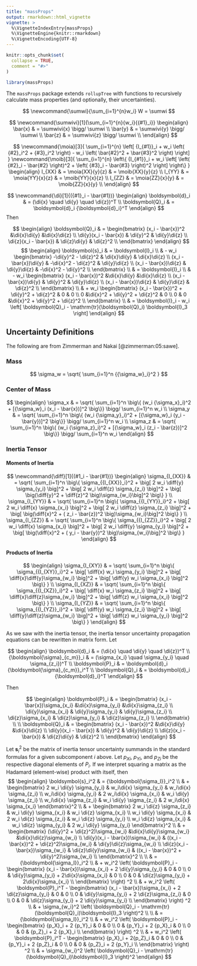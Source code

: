 ```yaml
---
title: "massProps"
output: rmarkdown::html_vignette
vignette: >
  %\VignetteIndexEntry{massProps}
  %\VignetteEngine{knitr::rmarkdown}
  %\VignetteEncoding{UTF-8}
---
```


```r
knitr::opts_chunk$set(
  collapse = TRUE,
  comment = "#>"
)
```

```r
library(massProps)
```

The `massProps` package extends `rollupTree` with functions to recursively calculate mass properties (and optionally, their uncertainties).

$$
\newcommand{\sumwi}{\sum_{i=1}^{n}w_i}
W = \sumwi
$$

$$
\newcommand{\sumwivi}[1]{\sum_{i=1}^{n}{w_i}{{#1}_i}}
\begin{align}
\bar{x} & = \sumwivi{x} \bigg/ \sumwi \\
\bar{y} & = \sumwivi{y} \bigg/ \sumwi \\
\bar{z} & = \sumwivi{z} \bigg/ \sumwi \\
\end{align}
$$

$$
\newcommand{\moia}[3]{
\sum_{i=1}^{n} \left[ {I_{#1}}_i
  + w_i \left( {#2}_i^2 + {#3}_i^2 \right)
  - w_i \left( \bar{#2}^2 + \bar{#3}^2 \right)
\right]
}
\newcommand{\moib}[3]{
\sum_{i=1}^{n} \left\{ {I_{#1}}_i
  + w_i \left[ \left( {#2}_i - \bar{#2} \right)^2 + \left( {#3}_i - \bar{#3} \right)^2 \right]
\right\}
}
\begin{align}
I_{XX} & = \moia{XX}{y}{z} & = \moib{XX}{y}{z} \\
I_{YY} & = \moia{YY}{x}{z} & = \moib{YY}{x}{z} \\
I_{ZZ} & = \moia{ZZ}{x}{y} & = \moib{ZZ}{x}{y} \\
\end{align}
$$

$$
\newcommand{\di}[1]{({#1}_i - \bar{#1})}
\begin{align}
\boldsymbol{d}_i & = (\di{x} \quad \di{y} \quad \di{z})^T \\
\boldsymbol{Q}_i & = \boldsymbol{d}_i {\boldsymbol{d}_i}^T
\end{align}
$$ Then

$$
\begin{align}
\boldsymbol{Q}_i & =
\begin{bmatrix}
(x_i - \bar{x})^2 &\di{x}\di{y} &\di{x}\di{z} \\
\di{y}(x_i - \bar{x}) & \di{y}^2 & \di{y}\di{z} \\
\di{z}(x_i - \bar{x}) & \di{z}\di{y} & \di{z}^2 \\
\end{bmatrix}
\end{align}
$$ $$
\begin{align}
\boldsymbol{s}_i & = \boldsymbol{I}_i \\
& -
w_i \begin{bmatrix}
-\di{y}^2 - \di{z}^2 & \di{x}\di{y} & \di{x}\di{z} \\
(x_i - \bar{x})\di{y}                 & -\di{x}^2 - \di{z}^2 &  \di{y}\di{z} \\
(x_i - \bar{x})\di{z}                 & \di{y}\di{z}                & -\di{x}^2 - \di{y}^2 \\
\end{bmatrix} \\
& =
\boldsymbol{I}_i \\
& -
w_i \begin{bmatrix}
(x_i - \bar{x})^2 &\di{x}\di{y} &\di{x}\di{z} \\
(x_i - \bar{x})\di{y}                 & \di{y}^2 &  \di{y}\di{z} \\
(x_i - \bar{x})\di{z}                 & \di{y}\di{z}                & \di{z}^2 \\
\end{bmatrix} \\
& +
w_i \begin{bmatrix}
(x_i - \bar{x})^2 + \di{y}^2 + \di{z}^2 & 0 & 0 \\
0 &\di{x}^2 + \di{y}^2 + \di{z}^2 & 0 \\
0 & 0 &\di{x}^2 + \di{y}^2 + \di{z}^2 \\
\end{bmatrix} \\
& = 
\boldsymbol{I}_i
- 
w_i \left[ \boldsymbol{Q}_i - \mathrm{tr}(\boldsymbol{Q}_i) \boldsymbol{I}_3 \right]
\end{align}
$$

## Uncertainty Definitions

The following are from Zimmerman and Nakai [@zimmerman:05:sawe].

### Mass

$$
\sigma_w = \sqrt{ \sum_{i=1}^n {{\sigma_w}_i}^2 }
$$

### Center of Mass

$$
\begin{align}
\sigma_x & = \sqrt{ \sum_{i=1}^n \big\{ (w_i {\sigma_x}_i)^2 + [{\sigma_w}_i (x_i - \bar{x})]^2 \big\}} \bigg/ \sum_{i=1}^n w_i \\
\sigma_y & = \sqrt{ \sum_{i=1}^n \big\{ (w_i {\sigma_y}_i)^2 + [{\sigma_w}_i (y_i - \bar{y})]^2 \big\}} \bigg/ \sum_{i=1}^n w_i \\
\sigma_z & = \sqrt{ \sum_{i=1}^n \big\{ (w_i {\sigma_z}_i)^2 + [{\sigma_w}_i (z_i - \bar{z})]^2 \big\}} \bigg/ \sum_{i=1}^n w_i
\end{align}
$$

### Inertia Tensor

#### Moments of Inertia

$$
\newcommand{\diff}[1]{(#1_i - \bar{#1})}
\begin{align}
\sigma_{I_{XX}} & = \sqrt{ \sum_{i=1}^n \big\{  \sigma_{{I_{XX}}_i}^2 + \big[ 2 w_i \diff{y} \sigma_{y_i} \big]^2 + \big[ 2 w_i \diff{z} \sigma_{z_i} \big]^2 + \big[ \big(\diff{y}^2 + \diff{z}^2 \big)\sigma_{w_i}\big]^2 \big\} } \\
\sigma_{I_{YY}} & = \sqrt{ \sum_{i=1}^n \big\{  \sigma_{{I_{YY}}_i}^2 + \big[ 2 w_i \diff{x} \sigma_{x_i} \big]^2 + \big[ 2 w_i \diff{z} \sigma_{z_i} \big]^2 + \big[ \big(\diff{x}^2 + ( z_i - \bar{z})^2 \big)\sigma_{w_i}\big]^2 \big\} } \\
\sigma_{I_{ZZ}} & = \sqrt{ \sum_{i=1}^n \big\{  \sigma_{{I_{ZZ}}_i}^2 + \big[ 2 w_i \diff{x} \sigma_{x_i} \big]^2 + \big[ 2 w_i \diff{y} \sigma_{y_i} \big]^2 + \big[ \big(\diff{x}^2 + ( y_i - \bar{y})^2 \big)\sigma_{w_i}\big]^2 \big\} }
\end{align}
$$

#### Products of Inertia

$$
\begin{align}
\sigma_{I_{XY}} & = \sqrt{ \sum_{i=1}^n \big\{  \sigma_{{I_{XY}}_i}^2 + \big[ \diff{x} w_i \sigma_{y_i} \big]^2 + \big[  \diff{x}\diff{y}\sigma_{w_i} \big]^2 + \big[ \diff{y}  w_i \sigma_{x_i} \big]^2 \big\} } \\
\sigma_{I_{XZ}} & = \sqrt{ \sum_{i=1}^n \big\{  \sigma_{{I_{XZ}}_i}^2 + \big[ \diff{x} w_i \sigma_{z_i} \big]^2 + \big[  \diff{x}\diff{z}\sigma_{w_i} \big]^2 + \big[ \diff{z}  w_i \sigma_{x_i} \big]^2 \big\} } \\
\sigma_{I_{YZ}} & = \sqrt{ \sum_{i=1}^n \big\{  \sigma_{{I_{YZ}}_i}^2 + \big[ \diff{y} w_i \sigma_{z_i} \big]^2 + \big[  \diff{y}\diff{z}\sigma_{w_i} \big]^2 + \big[ \diff{z}  w_i \sigma_{y_i} \big]^2 \big\} }
\end{align}
$$

As we saw with the inertia tensor, the inertia tensor uncertainty propagation equations can be rewritten in matrix form. Let

$$
\begin{align}
\boldsymbol{d}_i & = (\di{x} \quad \di{y} \quad \di{z})^T \\
{\boldsymbol{\sigma}_{c_m}}_i & = (\sigma_{x_i} \quad \sigma_{y_i} \quad \sigma_{z_i})^T \\
\boldsymbol{P}_i & = \boldsymbol{d}_i {\boldsymbol{\sigma}_{c_m}}_i^T \\
\boldsymbol{Q}_i & = \boldsymbol{d}_i {\boldsymbol{d}_i}^T
\end{align}
$$

Then

$$
\begin{align}
\boldsymbol{P}_i & = 
\begin{bmatrix}
(x_i - \bar{x})\sigma_{x_i} &\di{x}\sigma_{y_i} &\di{x}\sigma_{z_i} \\
\di{y}\sigma_{x_i} & \di{y}\sigma_{y_i} & \di{y}\sigma_{z_i} \\
\di{z}\sigma_{x_i} & \di{z}\sigma_{y_i} & \di{z}\sigma_{z_i} \\
\end{bmatrix}
\\
\\
\boldsymbol{Q}_i & =
\begin{bmatrix}
(x_i - \bar{x})^2 &\di{x}\di{y} &\di{x}\di{z} \\
\di{y}(x_i - \bar{x}) & \di{y}^2 & \di{y}\di{z} \\
\di{z}(x_i - \bar{x}) & \di{z}\di{y} & \di{z}^2 \\
\end{bmatrix}
\end{align}
$$

Let $\boldsymbol{s}_i^2$ be the matrix of inertia tensor uncertainty summands in the standard formulas for a given subcomponent $i$ above. Let ${p_X}_i$, ${p_Y}_i$, and ${p_Z}_i$ be the respective diagonal elements of $P_i$. If we interpret squaring a matrix as the Hadamard (element-wise) product with itself, then $$
\begin{align}
\boldsymbol{s}_i^2 & = {\boldsymbol{\sigma_I}}_i^2 \\
& + 
\begin{bmatrix}
2 w_i \di{y} \sigma_{y_i} &   w_i\di{x} \sigma_{y_i} &   w_i\di{x} \sigma_{z_i} \\
  w_i\di{x} \sigma_{y_i} & 2 w_i\di{x} \sigma_{x_i} &   w_i \di{y} \sigma_{z_i} \\
  w_i\di{x} \sigma_{z_i} &   w_i \di{y} \sigma_{z_i} & 2 w_i\di{x} \sigma_{x_i}
\end{bmatrix}^2 \\
& +
\begin{bmatrix}
2 w_i \di{z} \sigma_{z_i} &   w_i \di{y} \sigma_{x_i} &   w_i \di{z} \sigma_{x_i} \\
  w_i \di{y} \sigma_{x_i} & 2 w_i \di{z} \sigma_{z_i} &   w_i \di{z} \sigma_{y_i} \\
  w_i \di{z} \sigma_{x_i} &   w_i \di{z} \sigma_{y_i} & 2 w_i \di{y} \sigma_{y_i}
\end{bmatrix}^2 \\
& +
\begin{bmatrix}
(\di{y}^2 + \di{z}^2)\sigma_{w_i} &\di{x}\di{y}\sigma_{w_i} &\di{x}\di{z}\sigma_{w_i} \\
\di{y}(x_i - \bar{x})\sigma_{w_i} & ((x_i - \bar{x})^2 + \di{z}^2)\sigma_{w_i} & \di{y}\di{z}\sigma_{w_i} \\
\di{z}(x_i - \bar{x})\sigma_{w_i} & \di{z}\di{y}\sigma_{w_i} & ((x_i - \bar{x})^2 + \di{y}^2)\sigma_{w_i} \\
\end{bmatrix}^2 \\ \\
& = {\boldsymbol{\sigma_I}}_i^2 \\
& + w_i^2 \left(
\boldsymbol{P}_i -
\begin{bmatrix}
(x_i - \bar{x})\sigma_{x_i} + 2 \di{y}\sigma_{y_i} & 0 & 0 \\
0 & \di{y}\sigma_{y_i} + 2\di{x}\sigma_{x_i} & 0 \\
0 & 0 & \di{z}\sigma_{y_i} + 2\di{x}\sigma_{x_i} \\
\end{bmatrix}
\right) ^2 \\
& + w_i^2 \left(
\boldsymbol{P}_i^T -
\begin{bmatrix}
(x_i - \bar{x})\sigma_{x_i} + 2 \di{z}\sigma_{y_i} & 0 & 0 \\
0 & \di{y}\sigma_{y_i} + 2 \di{z}\sigma_{z_i} & 0 \\
0 & 0 & \di{z}\sigma_{y_i} + 2 \di{y}\sigma_{y_i} \\
\end{bmatrix}
\right) ^2 \\
& + \sigma_{w_i}^2 \left(
\boldsymbol{Q}_i - \mathrm{tr}(\boldsymbol{Q}_i)\boldsymbol{I}_3
\right)^2 \\ \\
& = {\boldsymbol{\sigma_I}}_i^2 \\
& + w_i^2 \left(
\boldsymbol{P}_i -
\begin{bmatrix}
 {p_X}_i + 2 {p_Y}_i & 0 & 0 \\
0 & {p_Y}_i + 2 {p_X}_i & 0 \\
0 & 0 & {p_Z}_i + 2  {p_X}_i \\
\end{bmatrix}
\right) ^2 \\
& + w_i^2 \left(
\boldsymbol{P}_i^T -
\begin{bmatrix}
 {p_X}_i + 2{p_Z}_i & 0 & 0 \\
0 & {p_Y}_i + 2 {p_Z}_i & 0 \\
0 & 0 & {p_Z}_i + 2 {p_Y}_i \\
\end{bmatrix}
\right) ^2 \\
& + \sigma_{w_i}^2 \left(
\boldsymbol{Q}_i - \mathrm{tr}(\boldsymbol{Q}_i)\boldsymbol{I}_3
\right)^2
\end{align}
$$
